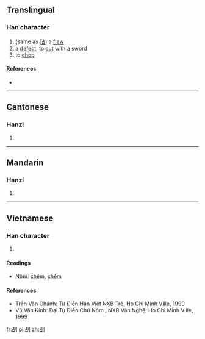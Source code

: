==Translingual==

===Han character===
{{Han char|rn=18|rad=刀|as=05|sn=7|four=|canj=卜口中弓 (YRLN)}}

# (same as [[玷]]) a [[flaw]]
# a [[defect]], to [[cut]] with a sword
# to [[chop]]

====References====
* {{Han ref|kx=0138.180|hdz=10328.100|uh=34E0|ud=13536}}

----

==Cantonese==

===Hanzi===
{{yue-hanzi|jyut=|y=dim3}}

# {{defn|Cantonese|sort=刀05}}

----

==Mandarin==

===Hanzi===
{{cmn-hanzi|pin=[[diàn]] ([[dian4]])|wg=tien<sup>4</sup>}}

# {{defn|Mandarin|sort=刀05}}

----

==Vietnamese==

===Han character===
{{vi-hantu|[[điếm]],[[điểm]]|rs=刀05}}

# {{defn|Vietnamese|sort=刀05}}

====Readings====
* Nôm: [[chém]], [[chẻm]]

====References====
* Trần Văn Chánh: Từ Điển Hán Việt NXB Trẻ, Ho Chi Minh Ville, 1999
* Vũ Văn Kính: Đại Tự Điển Chữ Nôm , NXB Văn Nghệ, Ho Chi Minh Ville, 1999

[[fr:㓠]]
[[pl:㓠]]
[[zh:㓠]]